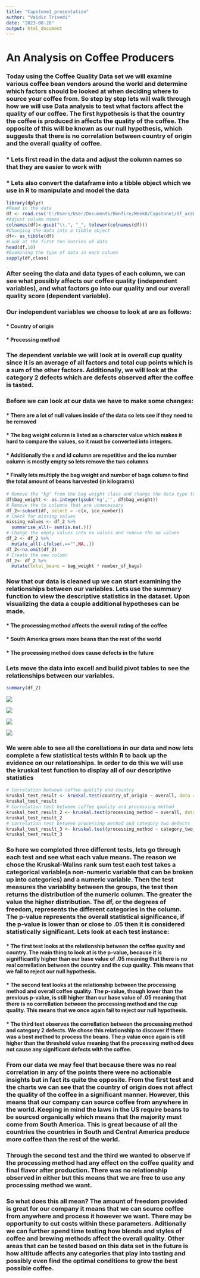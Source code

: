 ---
title: "Capstone1_presentation"
author: "Vaidic Trivedi"
date: "2023-08-28"
output: html_document
---

# An Analysis on Coffee Producers

### Today using the Coffee Quality Data set we will examine various coffee bean vendors around the world and determine which factors should be looked at when deciding where to source your coffee from. So step by step lets will walk through how we will use Data analysis to test what factors affect the quality of our coffee. The first hypothesis is that the country the coffee is produced in affects the quality of the coffee. The opposite of this will be known as our null hypothesis, which suggests that there is no correlation between country of origin and the overall quality of coffee.

### \* Lets first read in the data and adjust the column names so that they are easier to work with

### \* Lets also convert the dataframe into a tibble object which we use in R to manipulate and model the data

```{r}
library(dplyr)
#Read in the data
df <- read.csv('C:/Users/User/Documents/Bonfire/Week8/Capstone1/df_arabica_clean.csv')
#Adjust column names
colnames(df)<-gsub("\\.", "_", tolower(colnames(df)))
#Changing the data into a tibble object
df<- as_tibble(df)
#Look at the first ten entries of data
head(df,10)
#Examining the type of data in each column
sapply(df,class)
```

### After seeing the data and data types of each column, we can see what possibly affects our coffee quality (independent variables), and what factors go into our quality and our overall quality score (dependent variable).

### Our independent variables we choose to look at are as follows:

#### \* Country of origin

#### \* Processing method

### The dependent variable we will look at is overall cup quality since it is an average of all factors and total cup points which is a sum of the other factors. Additionally, we will look at the category 2 defects which are defects observed after the coffee is tasted.

### Before we can look at our data we have to make some changes:

#### \* There are a lot of null values inside of the data so lets see if they need to be removed

#### \* The bag weight column is listed as a character value which makes it hard to compare the values, so it must be converted into integers.

#### \* Additionally the x and id column are repetitive and the ico number column is mostly empty so lets remove the two columns

#### \* Finally lets multiply the bag weight and number of bags column to find the total amount of beans harvested (in kilograms)

```{r}
# Remove the "kg" from the bag weight class and change the data type to integer
df$bag_weight <- as.integer(gsub('kg','', df$bag_weight))
# Remove the to columns that are unnecessary
df_2<-subset(df, select = -c(x, ico_number))
# Check for missing values
missing_values <- df_2 %>%
  summarise_all(~ sum(is.na(.)))
# Change the empty values into na values and remove the na values
df_2 <- df_2 %>%
  mutate_all(~ifelse(.=="",NA,.))
df_2<-na.omit(df_2)
# Create the new column
df_2<- df_2 %>%
  mutate(total_beans = bag_weight * number_of_bags)
```

### Now that our data is cleaned up we can start examining the relationships between our variables. Lets use the summary function to view the descriptive statistics in the dataset. Upon visualizing the data a couple additional hypotheses can be made.

#### \* The processing method affects the overall rating of the coffee

#### \* South America grows more beans than the rest of the world

#### \* The processing method does cause defects in the future

### Lets move the data into excell and build pivot tables to see the relationships between our variables.

```{r}
summary(df_2)

```

![](https://github.com/tvaidic/capstone1/blob/main/coffee%20per%20country.PNG)

![](C:\\Users\\User\\Documents\\Bonfire\\Week8\\Capstone1)

![](C:\\Users\\User\\Documents\\Bonfire\\Week8\\Capstone1)

![](C:\\Users\\User\\Documents\\Bonfire\\Week8\\Capstone1)

### We were able to see all the corellations in our data and now lets complete a few statistical tests within R to back up the evidence on our relationships. In order to do this we will use the kruskal test function to display all of our descriptive statistics

```{r}
# Correlation between coffee quality and country
kruskal_test_result <- kruskal.test(country_of_origin ~ overall, data = df_2)
kruskal_test_result
# Correlation test between coffee quality and processing method
kruskal_test_result_2 <- kruskal.test(processing_method ~ overall, data = df_2)
kruskal_test_result_2
# Correlation test between processing method and category two defects
kruskal_test_result_3 <- kruskal.test(processing_method ~ category_two_defects, data = df_2)
kruskal_test_result_3
```

### So here we completed three different tests, lets go through each test and see what each value means. The reason we chose the Kruskal-Walins rank sum test each test takes a categorical variable(a non-numeric variable that can be broken up into categories) and a numeric variable. Then the test measures the variablity between the groups, the test then returns the distribution of the numeric column. The greater the value the higher distribution. The df, or the degrees of freedom, represents the different categories in the column. The p-value represents the overall statistical significance, if the p-value is lower than or close to .05 then it is considered statistically significant. Lets look at each test instance:

#### \* The first test looks at the relationship between the coffee quality and country. The main thing to look at is the p-value, because it is signifficantly higher than our base value of .05 meaning that there is no real correllation between the country and the cup quality. This means that we fail to reject our null hypothesis.

#### \* The second test looks at the relationship between the processing method and overall coffee quality. The p-value, though lower than the previous p-value, is still higher than our base value of .05 meaning that there is no correllation between the processing method and the cup quality. This means that we once again fail to reject our null hypothesis.

#### \* The third test observes the correllation between the processing method and category 2 defects. We chose this relationship to discover if there was a best method to process the beans. The p value once again is still higher than the threshold value meaning that the processing method does not cause any significant defects with the coffee.

### From our data we may feel that because there was no real correlation in any of the points there were no actionable insights but in fact its quite the opposite. From the first test and the charts we can see that the country of origin does not affect the quality of the coffee in a significant manner. However, this means that our company can source coffee from anywhere in the world. Keeping in mind the laws in the US require beans to be sourced organically which means that the majority must come from South America. This is great because of all the countries the countries in South and Central America produce more coffee than the rest of the world.

### Through the second test and the third we wanted to observe if the processing method had any effect on the coffee quality and final flavor after production. There was no relationship observed in either but this means that we are free to use any processing method we want.

### So what does this all mean? The amount of freedom provided is great for our company it means that we can source coffee from anywhere and process it however we want. There may be opportunity to cut costs within these parameters. Aditionally we can further spend time testing how blends and styles of coffee and brewing methods affect the overall quality. Other areas that can be tested based on this data set in the future is how altitude affects any categories that play into tasting and possibly even find the optimal conditions to grow the best possible coffee.
